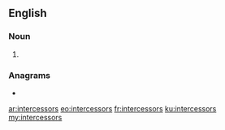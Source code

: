 ==English==

===Noun===
{{head|en|noun plural form}}

# {{plural of|intercessor|lang=en}}

===Anagrams===
* {{l|en|intercrosses}}

[[ar:intercessors]]
[[eo:intercessors]]
[[fr:intercessors]]
[[ku:intercessors]]
[[my:intercessors]]